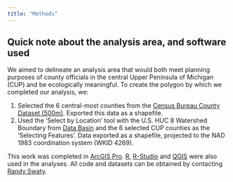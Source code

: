 ```yaml
---
title: "Methods"
---
```



## Quick note about the analysis area, and software used

We aimed to delineate an analysis area that would both meet planning purposes of county officials in the central Upper Peninsula of Michigan (CUP) and be ecologically meaningful.  To create the polygon by which we completed our analysis, we:

1. Selected the 6 central-most counties from the [Census Bureau County Dataset (500m)](https://www.census.gov/geographies/mapping-files/time-series/geo/carto-boundary-file.html).  Exported this data as a shapefile.
2. Used the 'Select by Location' tool with the U.S. HUC 8 Watershed Boundary from [Data Basin](https://databasin.org/maps/0f726f5eed644715ba119446f0cec417/) and the 6 selected CUP counties as the 'Selecting Features'.  Data exported as a shapefile, projected to the NAD 1983 coordination system (WKID 4269). 

This work was completed in [ArcGIS Pro](https://www.esri.com/en-us/arcgis/products/arcgis-pro/overview).  [R](https://www.r-project.org/), [R-Studio](https://posit.co/download/rstudio-desktop/) and [QGIS](https://qgis.org/en/site/) were also used in the analyses. All code and datasets can be obtained by contacting [Randy Swaty](mailto:rswaty@tnc.org){target="blank"}.
